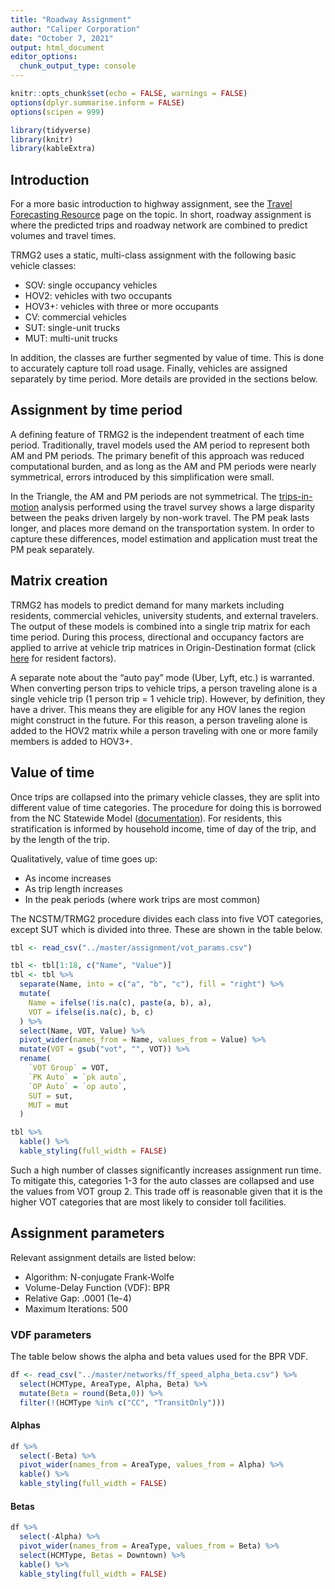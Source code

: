 ```yaml
---
title: "Roadway Assignment"
author: "Caliper Corporation"
date: "October 7, 2021"
output: html_document
editor_options: 
  chunk_output_type: console
---
```


```r
knitr::opts_chunk$set(echo = FALSE, warnings = FALSE)
options(dplyr.summarise.inform = FALSE)
options(scipen = 999)

library(tidyverse)
library(knitr)
library(kableExtra)
```

## Introduction

For a more basic introduction to highway assignment, see the [Travel Forecasting
Resource](https://tfresource.org/topics/Network_assignment.html) page on the
topic. In short, roadway assignment is where the predicted trips and roadway
network are combined to predict volumes and travel times.

TRMG2 uses a static, multi-class assignment with the following basic vehicle classes:

- SOV: single occupancy vehicles
- HOV2: vehicles with two occupants
- HOV3+: vehicles with three or more occupants
- CV: commercial vehicles
- SUT: single-unit trucks
- MUT: multi-unit trucks

In addition, the classes are further segmented by value of time. This is done
to accurately capture toll road usage. Finally, vehicles are assigned separately
by time period. More details are provided in the sections below.

## Assignment by time period

A defining feature of TRMG2 is the independent treatment of each time period.
Traditionally, travel models used the AM period to represent both AM and PM
periods. The primary benefit of this approach was reduced computational burden,
and as long as the AM and PM periods were nearly symmetrical, errors introduced
by this simplification were small.

In the Triangle, the AM and PM periods are not symmetrical. The
[trips-in-motion](time_of_day.html) analysis performed using the travel survey
shows a large disparity between the peaks driven largely by non-work travel. The
PM peak lasts longer, and places more demand on the transportation system. In 
order to capture these differences, model estimation and application must treat
the PM peak separately.

## Matrix creation

TRMG2 has models to predict demand for many markets including residents,
commercial vehicles, university students, and external travelers. The
output of these models is combined into a single trip matrix for each time
period. During this process, directional and occupancy factors are applied to
arrive at vehicle trip matrices in Origin-Destination format (click
[here](time_of_day.html#Directionality_factors) for resident factors).

A separate note about the "auto pay" mode (Uber, Lyft, etc.) is warranted. When
converting person trips to vehicle trips, a person traveling alone is a single
vehicle trip (1 person trip = 1 vehicle trip). However, by definition, they have
a driver. This means they are eligible for any HOV lanes the region might
construct in the future. For this reason, a person traveling alone is added to
the HOV2 matrix while a person traveling with one or more family members is
added to HOV3+.

## Value of time

Once trips are collapsed into the primary vehicle classes, they are split into
different value of time categories. The procedure for doing this is borrowed
from the NC Statewide Model
([documentation](other_docs/NCSTM_TollDocumentation_Section11-2.docx)). For
residents, this stratification is informed by household income, time of day of
the trip, and by the length of the trip. 

Qualitatively, value of time goes up:

- As income increases
- As trip length increases
- In the peak periods (where work trips are most common)

The NCSTM/TRMG2 procedure divides each class into five VOT categories, except
SUT which is divided into three. These are shown in the table below.
```r
tbl <- read_csv("../master/assignment/vot_params.csv")
```

```r
tbl <- tbl[1:18, c("Name", "Value")]
tbl <- tbl %>%
  separate(Name, into = c("a", "b", "c"), fill = "right") %>%
  mutate(
    Name = ifelse(!is.na(c), paste(a, b), a),
    VOT = ifelse(is.na(c), b, c)
  ) %>%
  select(Name, VOT, Value) %>%
  pivot_wider(names_from = Name, values_from = Value) %>%
  mutate(VOT = gsub("vot", "", VOT)) %>%
  rename(
    `VOT Group` = VOT,
    `PK Auto` = `pk auto`,
    `OP Auto` = `op auto`,
    SUT = sut,
    MUT = mut
  ) 

tbl %>%
  kable() %>%
  kable_styling(full_width = FALSE)
```

Such a high number of classes significantly increases assignment run time. To
mitigate this, categories 1-3 for the auto classes are collapsed and use the
values from VOT group 2. This trade off is reasonable given that it is the
higher VOT categories that are most likely to consider toll facilities.

## Assignment parameters

Relevant assignment details are listed below:

- Algorithm: N-conjugate Frank-Wolfe
- Volume-Delay Function (VDF): BPR
- Relative Gap: .0001 (1e-4)
- Maximum Iterations: 500

### VDF parameters {.tabset}

The table below shows the alpha and beta values used for the BPR VDF.


```r
df <- read_csv("../master/networks/ff_speed_alpha_beta.csv") %>%
  select(HCMType, AreaType, Alpha, Beta) %>%
  mutate(Beta = round(Beta,0)) %>%
  filter(!(HCMType %in% c("CC", "TransitOnly")))
```

#### Alphas

```r
df %>%
  select(-Beta) %>%
  pivot_wider(names_from = AreaType, values_from = Alpha) %>%
  kable() %>%
  kable_styling(full_width = FALSE)
```

#### Betas

```r
df %>%
  select(-Alpha) %>%
  pivot_wider(names_from = AreaType, values_from = Beta) %>%
  select(HCMType, Betas = Downtown) %>%
  kable() %>%
  kable_styling(full_width = FALSE)
```
